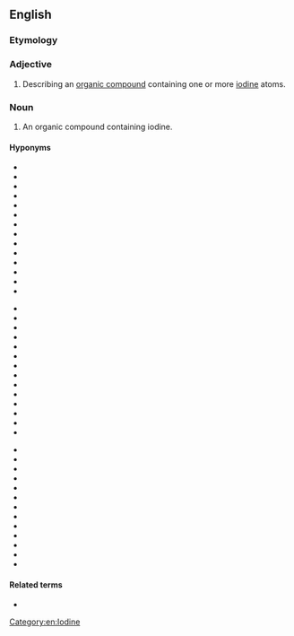 ==English==

===Etymology===
{{affix|en|organo-|iodine}}

===Adjective===
{{en-adj|-}}

# {{lb|en|organic chemistry}} Describing an [[organic compound]] containing one or more [[iodine]] atoms.

===Noun===
{{en-noun}}

# {{lb|en|organic chemistry}} An organic compound containing iodine.

====Hyponyms====
{{top3}}
* {{l|en|acetrizoic acid}}
* {{l|en|adipiodone}}
* {{l|en|adosterol}}
* {{l|en|amiodarone}}
* {{l|en|butyl iodide}}
* {{l|en|carbon tetraiodide}}
* {{l|en|chiniofon}}
* {{l|en|diatrizoic acid}}
* {{l|en|diiodohydroxypropane}}
* {{l|en|diiodohydroxyquinoline}}
* {{l|en|diiodomethane}}
* {{l|en|domiodol}}
* {{l|en|ethyl iodide}}
* {{l|en|herapathite}}
{{mid3}}
* {{l|en|iobenguane}}
* {{l|en|iobenzamic acid}}
* {{l|en|iobitridol}}
* {{l|en|iocarmic acid}}
* {{l|en|iocetamic acid}}
* {{l|en|iodixanol}}
* {{l|en|iodoacetamide}}
* {{l|en|iodobenzene}}
* {{l|en|iodoform}}
* {{l|en|iodomethane}}
* {{l|en|iodosobenzene}}
* {{l|en|iodoxamic acid}}
* {{l|en|ioglicic acid}}
* {{l|en|ioglycamic acid}}
{{mid3}}
* {{l|en|iomeprol}}
* {{l|en|iopamidol}}
* {{l|en|iopanoic acid}}
* {{l|en|iotrolan}}
* {{l|en|isopropyl iodide}}
* {{l|en|methiodal}}
* {{l|en|metrizamide}}
* {{l|en|metrizoic acid}}
* {{l|en|organoiodine compound}}
* {{l|en|pentafluoroethyl iodide}}
* {{l|en|propyliodone}}
* {{l|en|sodium acetrizoate}}
* {{l|en|tyropanoic acid}}
{{bottom}}

====Related terms====
* {{l|en|organohalogen}}
[[Category:en:Iodine]]